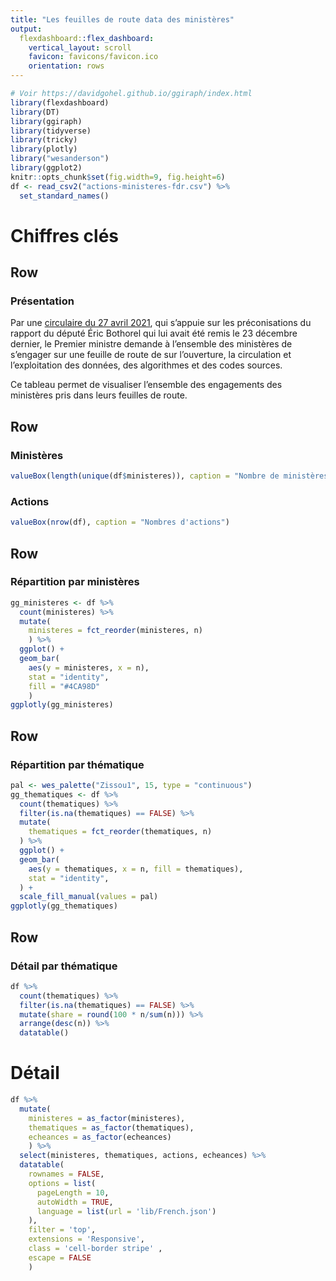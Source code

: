 ```yaml
---
title: "Les feuilles de route data des ministères"
output: 
  flexdashboard::flex_dashboard:
    vertical_layout: scroll
    favicon: favicons/favicon.ico
    orientation: rows
---
```



```r
# Voir https://davidgohel.github.io/ggiraph/index.html
library(flexdashboard)
library(DT)
library(ggiraph)
library(tidyverse)
library(tricky)
library(plotly)
library("wesanderson")
library(ggplot2)
knitr::opts_chunk$set(fig.width=9, fig.height=6)
df <- read_csv2("actions-ministeres-fdr.csv") %>%
  set_standard_names()
```

Chiffres clés {data-icon="fa-tachometer" data-orientation="rows"}
=====================================

Row {data-height=100}
-------------------------------------

### Présentation

Par une [circulaire du 27 avril 2021]((https://www.legifrance.gouv.fr/circulaire/id/45162)), qui s’appuie sur les préconisations du rapport du député Éric Bothorel qui lui avait été remis le 23 décembre dernier, le Premier ministre demande à l’ensemble des ministères de s'engager sur une feuille de route de sur l'ouverture, la circulation et l'exploitation des données, des algorithmes et des codes sources.

Ce tableau permet de visualiser l'ensemble des engagements des ministères pris dans leurs feuilles de route.


Row {data-height=100}
-------------------------------------

### Ministères

```r
valueBox(length(unique(df$ministeres)), caption = "Nombre de ministères")
```

### Actions 

```r
valueBox(nrow(df), caption = "Nombres d'actions")
```


Row {data-height=300}
-------------------------------------

### Répartition par ministères

```r
gg_ministeres <- df %>%
  count(ministeres) %>%
  mutate(
    ministeres = fct_reorder(ministeres, n)
    ) %>%
  ggplot() + 
  geom_bar(
    aes(y = ministeres, x = n), 
    stat = "identity", 
    fill = "#4CA98D"
    )
ggplotly(gg_ministeres)
```

Row {data-height=300} 
-------------------------------------

### Répartition par thématique

```r
pal <- wes_palette("Zissou1", 15, type = "continuous")
gg_thematiques <- df %>%
  count(thematiques) %>%
  filter(is.na(thematiques) == FALSE) %>%
  mutate(
    thematiques = fct_reorder(thematiques, n)
  ) %>%
  ggplot() + 
  geom_bar(
    aes(y = thematiques, x = n, fill = thematiques), 
    stat = "identity", 
  ) + 
  scale_fill_manual(values = pal)
ggplotly(gg_thematiques)
```

Row {data-height=400} 
-------------------------------------

### Détail par thématique

```r
df %>%
  count(thematiques) %>%
  filter(is.na(thematiques) == FALSE) %>%
  mutate(share = round(100 * n/sum(n))) %>%
  arrange(desc(n)) %>%
  datatable()
```

Détail {data-icon="fa-table" data-orientation="columns"}
==========================================

```r
df %>% 
  mutate(
    ministeres = as_factor(ministeres), 
    thematiques = as_factor(thematiques), 
    echeances = as_factor(echeances)
    ) %>%
  select(ministeres, thematiques, actions, echeances) %>%
  datatable(
    rownames = FALSE,
    options = list(
      pageLength = 10,
      autoWidth = TRUE, 
      language = list(url = 'lib/French.json')
    ),
    filter = 'top', 
    extensions = 'Responsive',
    class = 'cell-border stripe' ,
    escape = FALSE
    ) 
```

